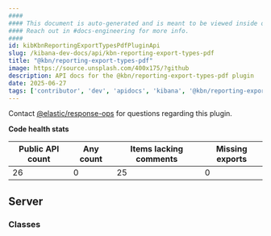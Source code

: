 ```yaml
---
####
#### This document is auto-generated and is meant to be viewed inside our experimental, new docs system.
#### Reach out in #docs-engineering for more info.
####
id: kibKbnReportingExportTypesPdfPluginApi
slug: /kibana-dev-docs/api/kbn-reporting-export-types-pdf
title: "@kbn/reporting-export-types-pdf"
image: https://source.unsplash.com/400x175/?github
description: API docs for the @kbn/reporting-export-types-pdf plugin
date: 2025-06-27
tags: ['contributor', 'dev', 'apidocs', 'kibana', '@kbn/reporting-export-types-pdf']
---
```




Contact [@elastic/response-ops](https://github.com/orgs/elastic/teams/response-ops) for questions regarding this plugin.

**Code health stats**

| Public API count  | Any count | Items lacking comments | Missing exports |
|-------------------|-----------|------------------------|-----------------|
| 26 | 0 | 25 | 0 |

## Server

### Classes
<DocDefinitionList data={kbnReportingExportTypesPdfObj.server.classes}/>

